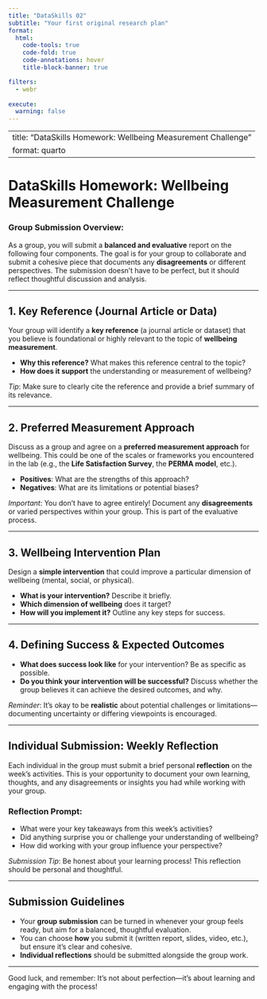 ```yaml
---
title: "DataSkills 02"
subtitle: "Your first original research plan"
format:
  html: 
    code-tools: true
    code-fold: true
    code-annotations: hover
    title-block-banner: true

filters: 
  - webr
  
execute: 
  warning: false
---
```


---
title: "DataSkills Homework: Wellbeing Measurement Challenge"
format: quarto
---

# DataSkills Homework: Wellbeing Measurement Challenge

::: callout-tip
### Group Submission Overview:

As a group, you will submit a **balanced and evaluative** report on the
following four components. The goal is for your group to collaborate and
submit a cohesive piece that documents any **disagreements** or
different perspectives. The submission doesn't have to be perfect, but
it should reflect thoughtful discussion and analysis.
:::

------------------------------------------------------------------------

## 1. Key Reference (Journal Article or Data)

Your group will identify a **key reference** (a journal article or
dataset) that you believe is foundational or highly relevant to the
topic of **wellbeing measurement**.

-   **Why this reference?** What makes this reference central to the
    topic?
-   **How does it support** the understanding or measurement of
    wellbeing?

::: callout-important
*Tip*: Make sure to clearly cite the reference and provide a brief
summary of its relevance.
:::

------------------------------------------------------------------------

## 2. Preferred Measurement Approach

Discuss as a group and agree on a **preferred measurement approach** for
wellbeing. This could be one of the scales or frameworks you encountered
in the lab (e.g., the **Life Satisfaction Survey**, the **PERMA model**,
etc.).

-   **Positives**: What are the strengths of this approach?
-   **Negatives**: What are its limitations or potential biases?

::: callout-note
*Important*: You don’t have to agree entirely! Document any
**disagreements** or varied perspectives within your group. This is part
of the evaluative process.
:::

------------------------------------------------------------------------

## 3. Wellbeing Intervention Plan

Design a **simple intervention** that could improve a particular
dimension of wellbeing (mental, social, or physical).

-   **What is your intervention?** Describe it briefly.
-   **Which dimension of wellbeing** does it target?
-   **How will you implement it?** Outline any key steps for success.

------------------------------------------------------------------------

## 4. Defining Success & Expected Outcomes

-   **What does success look like** for your intervention? Be as
    specific as possible.
-   **Do you think your intervention will be successful?** Discuss
    whether the group believes it can achieve the desired outcomes, and
    why.

::: callout-warning
*Reminder*: It’s okay to be **realistic** about potential challenges or
limitations—documenting uncertainty or differing viewpoints is
encouraged.
:::

------------------------------------------------------------------------

## Individual Submission: Weekly Reflection

Each individual in the group must submit a brief personal **reflection**
on the week's activities. This is your opportunity to document your own
learning, thoughts, and any disagreements or insights you had while
working with your group.

### Reflection Prompt:

-   What were your key takeaways from this week's activities?
-   Did anything surprise you or challenge your understanding of
    wellbeing?
-   How did working with your group influence your perspective?

::: callout-tip
*Submission Tip*: Be honest about your learning process! This reflection
should be personal and thoughtful.
:::

------------------------------------------------------------------------

## Submission Guidelines

-   Your **group submission** can be turned in whenever your group feels
    ready, but aim for a balanced, thoughtful evaluation.
-   You can choose **how** you submit it (written report, slides, video,
    etc.), but ensure it's clear and cohesive.
-   **Individual reflections** should be submitted alongside the group
    work.

------------------------------------------------------------------------

Good luck, and remember: It’s not about perfection—it’s about learning
and engaging with the process!
